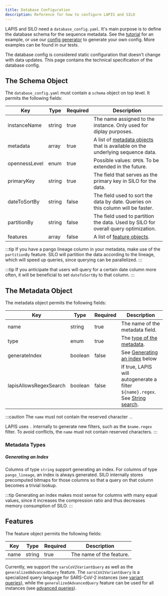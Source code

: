 ```yaml
---
title: Database Configuration
description: Reference for how to configure LAPIS and SILO
---
```



LAPIS and SILO need a `database_config.yaml`.
It's main purpose is to define the database schema for the sequence metadata.
See the [tutorial](../tutorials/start-lapis-and-silo#writing-configuration) for an example,
or use our [config generator](../tutorials/generate-your-config) to generate your own config.
More examples can be found in our tests.

The database config is considered static configuration that doesn't change with data updates.
This page contains the technical specification of the database config.

## The Schema Object

The `database_config.yaml` must contain a `schema` object on top level.
It permits the following fields:

| Key           | Type   | Required | Description                                                                                           |
| ------------- | ------ | -------- | ----------------------------------------------------------------------------------------------------- |
| instanceName  | string | true     | The name assigned to the instance. Only used for diplay purposes.                                     |
| metadata      | array  | true     | A list of [metadata objects](#the-metadata-object) that is available on the underlying sequence data. |
| opennessLevel | enum   | true     | Possible values: `OPEN`. To be extended in the future.                                                |
| primaryKey    | string | true     | The field that serves as the primary key in SILO for the data.                                        |
| dateToSortBy  | string | false    | The field used to sort the data by date. Queries on this column will be faster.                       |
| partitionBy   | string | false    | The field used to partition the data. Used by SILO for overall query optimization.                    |
| features      | array  | false    | A list of [feature objects](#features).                                                               |

:::tip
If you have a pango lineage column in your metadata, make use of the `partitionBy` feature.
SILO will partition the data according to the lineage, which will speed up queries,
since querying can be parallelized.
:::

:::tip
If you anticipate that users will query for a certain date column more often,
it will be beneficial to set `dateToSortBy` to that column.
:::

## The Metadata Object

The metadata object permits the following fields:

| Key                    | Type    | Required | Description                                                                                                   |
| ---------------------- | ------- | -------- | ------------------------------------------------------------------------------------------------------------- |
| name                   | string  | true     | The name of the metadata field.                                                                               |
| type                   | enum    | true     | The [type of the metadata](#metadata-types).                                                                  |
| generateIndex          | boolean | false    | See [Generating an index](#generating-an-index) below                                                         |
| lapisAllowsRegexSearch | boolean | false    | If true, LAPIS will autogenerate a filter `${name}.regex`. See [String search](../../concepts/string-search). |

:::caution
The `name` must not contain the reserved character `.`.

LAPIS uses `.` internally to generate new filters, such as the `$name.regex` filter.
To avoid conflicts, the `name` must not contain reserved characters.
:::

### Metadata Types

<MetadataTypesList />

##### Generating an Index

Columns of type `string` support generating an index.
For columns of type `pango_lineage`, an index is always generated.
SILO internally stores precomputed bitmaps for those columns so that a query on that column becomes a trivial lookup.

:::tip
Generating an index makes most sense for columns with many equal values,
since it increases the compression ratio and thus decreases memory consumption of SILO.
:::

## Features

The feature object permits the following fields:

| Key  | Type   | Required | Description              |
| ---- | ------ | -------- | ------------------------ |
| name | string | true     | The name of the feature. |

Currently, we support the `sarsCoV2VariantQuery` as well as the `generalizedAdvancedQuery` feature.
The `sarsCoV2VariantQuery` is a specialized query language for SARS-CoV-2 instances (see [variant queries](../../concepts/variant-query)), while the `generalizedAdvancedQuery` feature can be used for all instances (see [advanced queries](../../concepts/advanced-query)).

